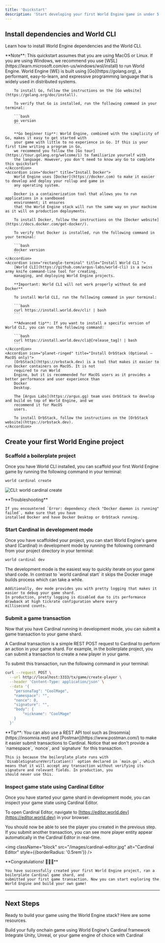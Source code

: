 ```yaml
---
title: 'Quickstart'
description: 'Start developing your first World Engine game in under 5 minutes'
---
```


## Install dependencies and World CLI

Learn how to install World Engine dependencies and the World CLI.

<Warning>
    **Note**: This quickstart assumes that you are using MacOS or Linux. If you are using Windows, we recommend you
    use [WSL](https://learn.microsoft.com/en-us/windows/wsl/install) to run World Engine.
</Warning>

<AccordionGroup>
    <Accordion icon="golang" title="Install Go">
        World Engine (WE) is built using [Go](https://golang.org), a performant, easy-to-learn, and expressive
        programming language that is widely used in distributed systems.

        To install Go, follow the instructions on the [Go website](https://golang.org/doc/install).

        To verify that Go is installed, run the following command in your terminal:

        ```bash
        go version
        ```

        **Go beginner tip**: World Engine, combined with the simplicity of Go, makes it easy to get started with
        your game with little to no experience in Go. If this is your first time writing a program in Go,
        we recommend you follow the [Go tour](https://tour.golang.org/welcome/1) to familiarize yourself with
        the language. However, you don't need to know any Go to complete this quickstart
    </Accordion>
    <Accordion icon="docker" title="Install Docker">
        World Engine uses [Docker](https://docker.com) to make it easier to develop and deploy your rollup and game in
        any operating system.

        Docker is a containerization tool that allows you to run applications in a sandboxed
        environment; it ensures
        that the World Engine stack will run the same way on your machine as it will on production deployments.

        To install Docker, follow the instructions on the [Docker website](https://docs.docker.com/get-docker/).

        To verify that Docker is installed, run the following command in your terminal:

        ```bash
        docker version
        ```
    </Accordion>
    <Accordion icon="rectangle-terminal" title="Install World CLI ">
        [World CLI](https://github.com/argus-labs/world-cli) is a swiss army knife command-line tool for creating,
        managing, and deploying World Engine projects.

        **Important: World CLI will not work properly without Go and Docker**

        To install World CLI, run the following command in your terminal:

        ```bash
        curl https://install.world.dev/cli! | bash
        ```

        **Advanced tip**: If you want to install a specific version of World CLI, you can run the following command:

        ```bash
        curl https://install.world.dev/cli@[release_tag]! | bash
        ```
    </Accordion>
    <Accordion icon="planet-ringed" title="Install OrbStack (Optional — MacOS only)">
        [OrbStack](https://orbstack.dev) is a tool that makes it easier to run Docker containers on MacOS. It is not
        required to run World
        Engine, but it is recommended for MacOS users as it provides a better performance and user experience than
        Docker
        Desktop.

        The [Argus Labs](https://argus.gg) team uses OrbStack to develop and build on top of World Engine, and we
        recommend it for MacOS
        users.

        To install OrbStack, follow the instructions on the [OrbStack website](https://orbstack.dev).
    </Accordion>
</AccordionGroup>

## Create your first World Engine project

### Scaffold a boilerplate project

Once you have World CLI installed, you can scaffold your first World Engine game by running the following command in
your terminal:

```bash
world cardinal create
```

<img
    className="block"
    src="/images/world-cardinal-create.png"
    alt="CLI: world cardinal create"
/>

<Warning>
    **Troubleshooting**

    If you encountered `Error: dependency check "Docker daemon is running" failed`, make sure that you have
    installed Docker and have Docker Desktop or OrbStack running.
</Warning>


### Start Cardinal in development mode

Once you have scaffolded your project, you can start World Engine's game shard (Cardinal) in development mode by running
the following command from your project directory in your terminal:

```bash
world cardinal dev
```

<Note>
    The development mode is the easiest way to quickly iterate on your game shard code. In contrast to
    `world cardinal start` it skips the Docker image builds process which can take a while.

    Additionally, dev mode provides you with pretty logging that makes it easier to debug your game shard.
    In production, pretty logging is disabled due to its performance drawback at high tickrate configuration where every
    millisecond counts.
</Note>

### Submit a game transaction

Now that you have Cardinal running in development mode, you can submit a game transaction to your game shard.

A Cardinal transaction is a simple REST POST request to Cardinal to perform an action in your game shard. For example, in
the boilerplate project, you can submit a transaction to create a new player in your game.

To submit this transaction, run the following command in your terminal:

```bash
curl --request POST \
  --url http://localhost:3333/tx/game/create-player \
  --header 'Content-Type: application/json' \
  --data '{
	"personaTag": "CoolMage",
	"namespace": "",
	"nonce": 0,
	"signature": "",
	"body": {
		"nickname": "CoolMage"
	}
  }'
```

<Tip>
    **Tip**: You can also use a REST API tool such as [Insomnia](https://insomnia.rest) and
    [Postman](https://www.postman.com/) to make it easier submit transactions to Cardinal.
</Tip>

<Note>
    Notice that we don't provide a `namespace`, `nonce`, and `signature` for this transaction.

    This is because the boilerplate plate runs with `DisableSignatureVerification()` option declared in `main.go`, which
    means that it will accept any transaction without verifying its signature and relevant fields. In production, you
    should never use this.
</Note>

### Inspect game state using Cardinal Editor

Once you have started your game shard in development mode, you can inspect your game state using Cardinal Editor.

To open Cardinal Editor, navigate to [https://editor.world.dev](https://editor.world.dev) in your browser.

You should now be able to see the player you created in the previous step.
If you submit another transaction, you can see more player entity appear automatically in the Cardinal Editor in real-time.


<img
    className="block"
    src="/images/cardinal-editor.jpg"
    alt="Cardinal Editor"
    style={{borderRadius: '0.5rem'}}
/>

<Check>
    **Congratulations! 🥳🥳🥳**

    You have successfully created your first World Engine project, ran a boilerplate Cardinal game shard, and
    submitted your first game transaction. Now you can start exploring the World Engine and build your own game!
</Check>


---

## Next Steps

Ready to build your game using the World Engine stack? Here are some resources.

<CardGroup cols={2}>
    <Card
        title="Cardinal (Game Shard)"
        icon="gamepad"
        href="/cardinal/introduction"
    >
        Build your fully onchain game using World Engine's Cardinal framework
    </Card>
    <Card
        title="Game Engine/Client Integration"
        icon="unity"
        href="/client/introduction"
    >
        Integrate Unity, Unreal, or your game engine of choice with Cardinal
    </Card>
</CardGroup>
